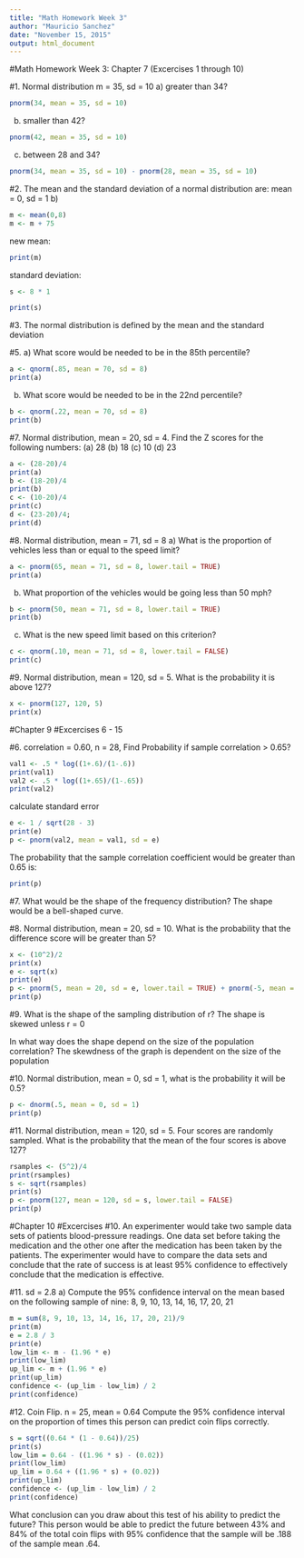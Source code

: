 ```yaml
---
title: "Math Homework Week 3"
author: "Mauricio Sanchez"
date: "November 15, 2015"
output: html_document
---
```


#Math Homework Week 3: Chapter 7 (Excercises 1 through 10)

#1. 
Normal distribution m = 35, sd = 10
a) greater than 34?
```r
pnorm(34, mean = 35, sd = 10)
```
b) smaller than 42?
```r
pnorm(42, mean = 35, sd = 10)
```
c) between 28 and 34?
```r
pnorm(34, mean = 35, sd = 10) - pnorm(28, mean = 35, sd = 10)
```

#2. 
The mean and the standard deviation of a normal distribution are: mean = 0, sd = 1
b)
```r
m <- mean(0,8)
m <- m + 75
```
new mean:
```r
print(m)
```
standard deviation:
```r
s <- 8 * 1
```
```r
print(s)
```

#3. 
The normal distribution is defined by the mean and the standard deviation

#5. 
a) What score would be needed to be in the 85th percentile?
```r
a <- qnorm(.85, mean = 70, sd = 8)
print(a)
```
b) What score would be needed to be in the 22nd percentile?
```r
b <- qnorm(.22, mean = 70, sd = 8)
print(b)
```
 
#7. 
Normal distribution, mean = 20, sd = 4. Find the Z
scores for the following numbers: (a) 28 (b) 18 (c) 10 (d) 23
```r
a <- (28-20)/4
print(a)
b <- (18-20)/4
print(b)
c <- (10-20)/4
print(c)
d <- (23-20)/4;
print(d)
```

#8. 
Normal distribution, mean = 71, sd = 8
a) What is the proportion of vehicles less than or equal to the speed limit?
```r
a <- pnorm(65, mean = 71, sd = 8, lower.tail = TRUE)
print(a)
```
b) What proportion of the vehicles would be going less than 50 mph?
```r
b <- pnorm(50, mean = 71, sd = 8, lower.tail = TRUE)
print(b)
```
c) What is the new speed limit based on this criterion?
```r
c <- qnorm(.10, mean = 71, sd = 8, lower.tail = FALSE)
print(c)
```

#9. 
Normal distribution, mean = 120, sd = 5. What is the probability it is above 127?
```r
x <- pnorm(127, 120, 5)
print(x)
```

#Chapter 9
#Excercises 6 - 15

#6. 
correlation = 0.60, n = 28, Find Probability if sample correlation > 0.65?
```r
val1 <- .5 * log((1+.6)/(1-.6))
print(val1)
val2 <- .5 * log((1+.65)/(1-.65))
print(val2)
```
calculate standard error
```r
e <- 1 / sqrt(28 - 3)
print(e)
p <- pnorm(val2, mean = val1, sd = e)
```
The probability that the sample correlation coefficient would be greater than 0.65 is:
```r
print(p)
```
#7. 
What would be the shape of the frequency distribution?
The shape would be a bell-shaped curve. 

#8. 
Normal distribution, mean = 20, sd = 10. What is the probability that the difference score will be greater than 5?
```r
x <- (10^2)/2
print(x)
e <- sqrt(x)
print(e)
p <- pnorm(5, mean = 20, sd = e, lower.tail = TRUE) + pnorm(-5, mean = 20, sd = e)
print(p)
```
#9. 
What is the shape of the sampling distribution of r? 
The shape is skewed unless r = 0

In what way does the shape depend on the size of the population correlation?
The skewdness of the graph is dependent on the size of the population

#10. 
Normal distribution, mean = 0, sd = 1, what is the probability it will be 0.5?
```r
p <- dnorm(.5, mean = 0, sd = 1)
print(p)
```

#11. 
Normal distribution, mean = 120, sd = 5. Four scores are randomly sampled. What is the probability that the mean of the four scores is above 127?
```r
rsamples <- (5^2)/4
print(rsamples)
s <- sqrt(rsamples)
print(s)
p <- pnorm(127, mean = 120, sd = s, lower.tail = FALSE)
print(p)
```

#Chapter 10
#Excercises
#10.
An experimenter would take two sample data sets of patients blood-pressure readings. One data set before taking the medication and the other one after the medication has been taken by the patients. The experimenter would have to compare the data sets and conclude that the rate of success is at least 95% confidence to effectively conclude that the medication is effective.

#11. 
sd = 2.8
a) Compute the 95% confidence interval on the mean based on the following sample of nine: 8, 9, 10, 13, 14, 16, 17, 20, 21
```r
m = sum(8, 9, 10, 13, 14, 16, 17, 20, 21)/9
print(m)
e = 2.8 / 3
print(e)
low_lim <- m - (1.96 * e)
print(low_lim)
up_lim <- m + (1.96 * e)
print(up_lim)
confidence <- (up_lim - low_lim) / 2
print(confidence)
```

#12. 
Coin Flip. n = 25, mean = 0.64 Compute the 95% confidence interval on the proportion of times this person can predict coin flips correctly.
```r
s = sqrt((0.64 * (1 - 0.64))/25)
print(s)
low_lim = 0.64 - ((1.96 * s) - (0.02))
print(low_lim)
up_lim = 0.64 + ((1.96 * s) + (0.02))
print(up_lim)
confidence <- (up_lim - low_lim) / 2
print(confidence)
```
What conclusion can you draw about this test of his ability to predict the future?
This person would be able to predict the future between 43% and 84% of the total coin flips with 95% confidence that the sample will be .188 of the sample mean .64.
